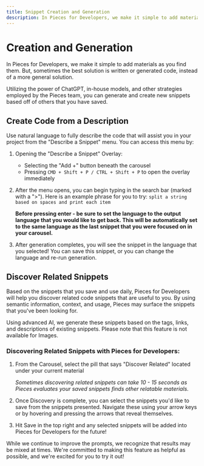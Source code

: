 ```yaml
---
title: Snippet Creation and Generation
description: In Pieces for Developers, we make it simple to add materials as you find them. But, sometimes the best solution is written or generated code, instead of a more general solution.
---
```


# Creation and Generation
In Pieces for Developers, we make it simple to add materials as you find them. But, sometimes the best solution is written or generated code, instead of a more general solution.

Utilizing the power of ChatGPT, in-house models, and other strategies employed by the Pieces team, you can generate and create new snippets based off of others that you have saved.

## Create Code from a Description
Use natural language to fully describe the code that will assist you in your project from the "Describe a Snippet" menu. You can access this menu by:
1. Opening the "Describe a Snippet" Overlay:
    - Selecting the "Add +" button beneath the carousel
    - Pressing ```CMD + Shift + P / CTRL + Shift + P``` to open the overlay immediately

2. After the menu opens, you can begin typing in the search bar (marked with a ">"). Here is an example phrase for you to try: ```split a string based on spaces and print each item```

    **Before pressing enter - be sure to set the language to the output language that you would like to get back. This will be automatically set to the same language as the last snippet that you were focused on in your carousel.**

3. After generation completes, you will see the snippet in the language that you selected! You can save this snippet, or you can change the language and re-run generation.

## Discover Related Snippets
Based on the snippets that you save and use daily, Pieces for Developers will help you discover related code snippets that are useful to you. By using semantic information, context, and usage, Pieces may surface the snippets that you've been looking for.

Using advanced AI, we generate these snippets based on the tags, links, and descriptions of existing snippets. Please note that this feature is not available for Images.

### Discovering Related Snippets with Pieces for Developers:
1. From the Carousel, select the pill that says "Discover Related" located under your current material

    _Sometimes discovering related snippets can take 10 - 15 seconds as Pieces evaluates your saved snippets finds other relatable materials._

2. Once Discovery is complete, you can select the snippets you'd like to save from the snippets presented. Navigate these using your arrow keys or by hovering and pressing the arrows that reveal themselves.

3. Hit Save in the top right and any selected snippets will be added into Pieces for Developers for the future!

While we continue to improve the prompts, we recognize that results may be mixed at times. We're committed to making this feature as helpful as possible, and we're excited for you to try it out!
